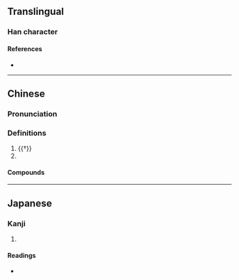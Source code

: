{{character info/new}}
==Translingual==

===Han character===
{{Han char|rn=15|rad=冫|as=06|sn=8|four=34111|canj=IMHGU|ids=⿰冫先}}

====References====
* {{Han ref|kx=0132.110|dkj=01633|hdz=10297.060|uh=51BC|ud=20924|bh=CBCE|bd=52174}}

----

==Chinese==
{{zh-forms}}

===Pronunciation===
{{zh-pron
|m=xiǎn
|c=sin2
|mc=
|oc=y
|ma=
|cat=pn
}}

===Definitions===
{{zh-hanzi}}

# {{†}} {{alternative form of|洗|lang=zh||to [[wash]] one's [[feet]]}}
# {{surname|lang=zh}}

====Compounds====
{{zh-der|姑冼}}

----

==Japanese==

===Kanji===
{{ja-kanji|grade=|rs=冫06}}

# {{defn|lang=ja|sort=冫06}}

====Readings====
* {{ja-readings|on=[[しょう]] (shō)|kun=[[さむい]] (samui)}}